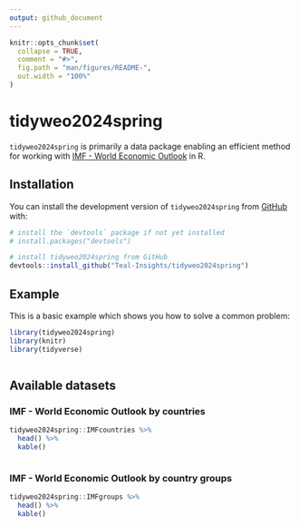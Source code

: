 ```yaml
---
output: github_document
---
```


<!-- README.md is generated from README.Rmd. Please edit that file -->

```r
knitr::opts_chunk$set(
  collapse = TRUE,
  comment = "#>",
  fig.path = "man/figures/README-",
  out.width = "100%"
)
```

# tidyweo2024spring

<!-- badges: start -->
<!-- badges: end -->

`tidyweo2024spring` is primarily a data package enabling an efficient method for working with [IMF - World Economic Outlook](https://imf.org/en/Publications/SPROLLS/world-economic-outlook-databases#sort=%40imfdate%20descending) in R. 

## Installation

You can install the development version of `tidyweo2024spring` from [GitHub](https://github.com/) with:

``` r
# install the `devtools` package if not yet installed
# install.packages("devtools")

# install tidyweo2024spring from GitHub
devtools::install_github("Teal-Insights/tidyweo2024spring")
```

## Example

This is a basic example which shows you how to solve a common problem:

```r
library(tidyweo2024spring)
library(knitr)
library(tidyverse)
```

```r

```
## Available datasets

### IMF - World Economic Outlook by countries
```r
tidyweo2024spring::IMFcountries %>% 
  head() %>% 
  kable()
```

```r

```

### IMF - World Economic Outlook by country groups
```r
tidyweo2024spring::IMFgroups %>% 
  head() %>% 
  kable()
```

```r

```

